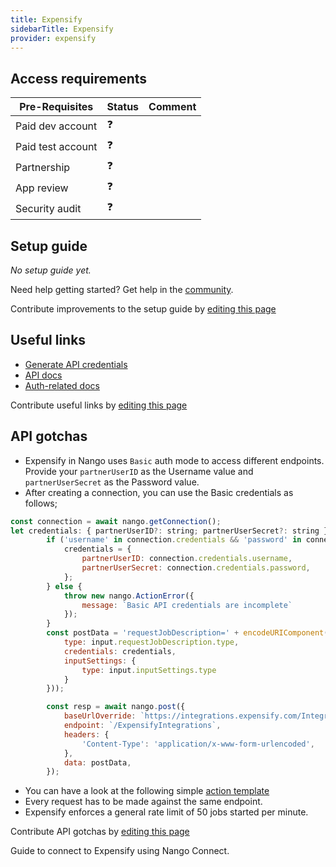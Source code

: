 ```yaml
---
title: Expensify
sidebarTitle: Expensify
provider: expensify
---
```




<Overview />
<PreBuiltTooling provider={providers[pageMetadata.provider]} />
<PreBuiltUseCases />

## Access requirements
| Pre-Requisites | Status | Comment|
| - | - | - |
| Paid dev account | ❓ |  |
| Paid test account | ❓ |  |
| Partnership | ❓ | |
| App review | ❓ |  |
| Security audit | ❓ | |


## Setup guide

_No setup guide yet._

<Tip>Need help getting started? Get help in the [community](https://nango.dev/slack).</Tip>

<Note>Contribute improvements to the setup guide by [editing this page](https://github.com/nangohq/nango/tree/master/docs-v2/integrations/all/expensify.mdx)</Note>


## Useful links

-   [Generate API credentials](https://www.expensify.com/tools/integrations)
-   [API docs](https://integrations.expensify.com/Integration-Server/doc)
-   [Auth-related docs](https://integrations.expensify.com/Integration-Server/doc/#authentication)

<Note>Contribute useful links by [editing this page](https://github.com/nangohq/nango/tree/master/docs-v2/integrations/all/expensify.mdx)</Note>


## API gotchas
- Expensify in Nango uses `Basic` auth mode to access different endpoints. Provide your `partnerUserID` as the Username value and `partnerUserSecret` as the Password value.
- After creating a connection, you can use the Basic credentials as follows;
```js
const connection = await nango.getConnection();
let credentials: { partnerUserID?: string; partnerUserSecret?: string } = {};
        if ('username' in connection.credentials && 'password' in connection.credentials) {
            credentials = {
                partnerUserID: connection.credentials.username,
                partnerUserSecret: connection.credentials.password,
            };
        } else {
            throw new nango.ActionError({
                message: `Basic API credentials are incomplete`
            });
        }
        const postData = 'requestJobDescription=' + encodeURIComponent(JSON.stringify({
            type: input.requestJobDescription.type,
            credentials: credentials,
            inputSettings: {
                type: input.inputSettings.type
            }
        }));

        const resp = await nango.post({
            baseUrlOverride: `https://integrations.expensify.com/Integration-Server`,
            endpoint: `/ExpensifyIntegrations`,
            headers: {
                'Content-Type': 'application/x-www-form-urlencoded',
            },
            data: postData,
        });
```
- You can have a look at the following simple [action template](/integrations/integration-templates/expensify)
- Every request has to be made against the same endpoint.
- Expensify enforces a general rate limit of 50 jobs started per minute.

<Note>Contribute API gotchas by [editing this page](https://github.com/nangohq/nango/tree/master/docs-v2/integrations/all/expensify.mdx)</Note>

<Card title="Connect to expensify" icon="link" href="/integrations/all/expensify/connect" horizontal>
  Guide to connect to Expensify using Nango Connect.
</Card>
